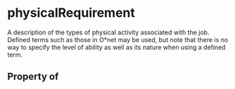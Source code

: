   

# physicalRequirement

A description of the types of physical activity associated with the job. Defined terms such as those in O*net may be used, but note that there is no way to specify the level of ability as well as its nature when using a defined term.

## Property of



